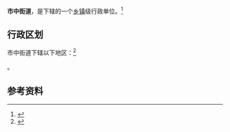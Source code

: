 {{中国乡级行政区|52/03/81/001/000}}

'''市中街道'''，是{{PRC admin/fullname|52/03/81/001/000|3}}下辖的一个[[乡镇|乡镇]]级行政单位。<ref>{{PRC admin/ref sgc|{{PRC admin/parent|52/03/81/001/000}}}}</ref>

== 行政区划 ==

市中街道下辖以下地区：<ref>{{PRC admin/ref sgc|52/03/81/001/000}}</ref>

{{PRC admin/children|52/03/81/001/000}}。

== 参考资料 ==

{{reflist}}

{{行政区划小作品}}
{{PRC admin/navcat|52/03/81/001/000}}